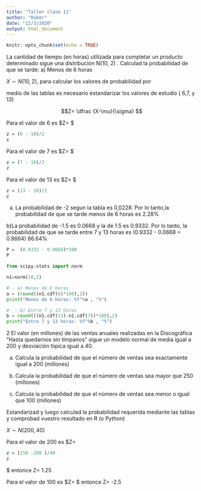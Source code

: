 ```yaml
---
title: "Taller clase 11"
author: "Ruber"
date: "12/3/2020"
output: html_document
---
```


```r
knitr::opts_chunk$set(echo = TRUE)
```
La cantidad de tiempo (en horas) utilizada para completar un producto determinado sigue una distribución N(10, 2) . Calculad la probabilidad de que se tarde:
a) Menos de 6 horas

$X\sim N(10,2)$,  para calcular los valores de probabilidad por

medio de las tablas es necesario estandarizar los valores de estudio ( 6,7, y 13)

$$Z= \dfrac {X-\mu}{\sigma}  $$

Para el valor de 6 es $Z= \dfrac {6-10}{2}  $ 
```r
z = (6 - 10)/2 
z
```
Para el valor de 7 es $Z= \dfrac {7-10}{2}  $ 
```r
z = (7 - 10)/2 
z
```
Para el valor de 13 es $Z= \dfrac {13-10}{2}  $ 
```r
z = (13 - 10)/2 
z
```
a) La probabilidad de -2 segun la tabla es 0,0228. Por lo tanto,la probabilidad de que se tarde menos de 6 horas es 2.28%

b)La probabilidad de -1.5 es 0.0668 y la de 1.5 es 0.9332. Por lo tanto, la probabilidad de que se tarde entre 7 y 13 horas es (0.9332 - 0.0668 = 0.8664)    86.64%
```r
P =  (0.9332 - 0.0668)*100
P
```

```python
from scipy.stats import norm

n1=norm(10,2)

# - a) Menos de 6 horas
a = (round((n1.cdf(6)*100),2))
print("Menos de 6 horas: %f"%a , "%")

#  - b) Entre 7 y 13 horas
b = round(((n1.cdf(13)-n1.cdf(7))*100),2)
print("Entre 7 y 13 horas: %f"%b , "%")

```
2 El valor (en millones) de las ventas anuales realizadas en la Discográfica "Hasta quedarnos sin tímpanos" sigue un modelo normal de media igual a 200 y desviación tíıpica igual a 40.

a) Calcula la probabilidad de que el número de ventas sea exactamente igual a 200 (millones)

b) Calcula la probabilidad de que el número de ventas sea mayor que 250 (millones)

c) Calcula la probabilidad de que el número de ventas sea menor o igual que 100 (millones)

Estandarizad y luego calculad la probabilidad requerida mediante las tablas y comprobad vuestro resultado en R (o Python)

$X\sim N(200,40)$

Para el valor de 200 es $Z= \dfrac {250-200}{40}  
```r
z = (250 -200 )/40
z
  ```

$ entonce Z= 1.25

Para el valor de 100 es $Z= \dfrac {100-200}{40}  $ entonce Z= -2.5

```r

```
